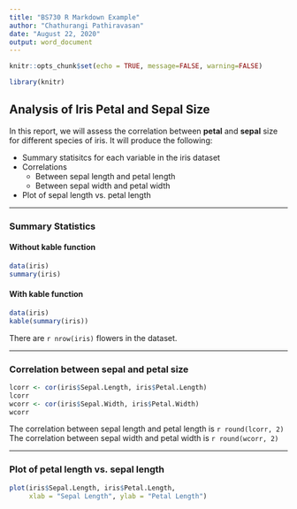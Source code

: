 ---
title: "BS730 R Markdown Example"
author: "Chathurangi Pathiravasan"
date: "August 22, 2020"
output: word_document
---

```{r setup, include=FALSE}
knitr::opts_chunk$set(echo = TRUE, message=FALSE, warning=FALSE)
```

```{r libraries, include=FALSE}
library(knitr)
```


## Analysis of Iris Petal and Sepal Size

In this report, we will assess the correlation between **petal** and **sepal** size for different species of iris.
It will produce the following: 

* Summary statisitcs for each variable in the iris dataset
* Correlations
    + Between sepal length and petal length 
    + Between sepal width and petal width
* Plot of sepal length vs. petal length 

***

### Summary Statistics

#### Without kable function
```{r summary}
data(iris)
summary(iris)
```

#### With kable function
```{r summary_kable}
data(iris)
kable(summary(iris))
```

There are `r nrow(iris)` flowers in the dataset.

***

### Correlation between sepal and petal size

```{r correlations}
lcorr <- cor(iris$Sepal.Length, iris$Petal.Length)
lcorr
wcorr <- cor(iris$Sepal.Width, iris$Petal.Width)
wcorr
```

The correlation between sepal length and petal length is `r round(lcorr, 2)`  
The correlation between sepal width and petal width is `r round(wcorr, 2)`

***

### Plot of petal length vs. sepal length

```{r length_plot, fig.height=5, fig.width=7, fig.path='Figures/', echo=FALSE}
plot(iris$Sepal.Length, iris$Petal.Length,
     xlab = "Sepal Length", ylab = "Petal Length")
```

